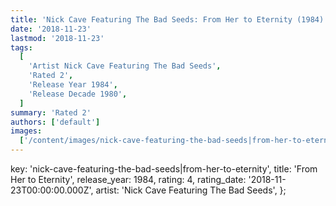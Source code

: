 ```yaml
---
title: 'Nick Cave Featuring The Bad Seeds: From Her to Eternity (1984)'
date: '2018-11-23'
lastmod: '2018-11-23'
tags:
  [
    'Artist Nick Cave Featuring The Bad Seeds',
    'Rated 2',
    'Release Year 1984',
    'Release Decade 1980',
  ]
summary: 'Rated 2'
authors: ['default']
images:
  ['/content/images/nick-cave-featuring-the-bad-seeds|from-her-to-eternity.jpg']
---
```


  key: 'nick-cave-featuring-the-bad-seeds|from-her-to-eternity',
  title: 'From Her to Eternity',
  release_year: 1984,
  rating: 4,
  rating_date: '2018-11-23T00:00:00.000Z',
  artist: 'Nick Cave Featuring The Bad Seeds',
};

<MusicRating data={data} />
